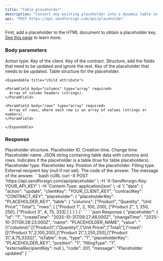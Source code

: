 ```yaml
---
title: "Table placeholder"
description: "Convert any existing placeholder into a dynamic table in a HTML contract."
api: 'POST https://api.sendforsign.com/api/placeholder'
---
```

First, add a placeholder to the HTML document to obtain a placeholder key.
[See this page](/api-reference/placeholder/create) to learn more.

### Body parameters

<ParamField body="data" type="object" required>

  <Expandable title="child attribute">

<ParamField body="action" type="string" required>
  Action type.
</ParamField>

<ParamField body="clientKey" type="string" required>
  Key of the client.
</ParamField>

<ParamField body="contractKey" type="string" required>
  Key of the contract.
</ParamField>

<ParamField body="placeholder" type="object" required>
  Structure, add the fields that need to be updated and ignore the rest.

  <Expandable title="child attribute">

  <ParamField body="placeholderKey" type="string" required>
    Key of the placeholder that needs to be updated.
  </ParamField>

  <ParamField body="table" type="object" required>
    Table structure for the placeholder.

    <Expandable title="child attribute">

    <ParamField body="columns" type="array" required>
      Array of column headers (strings).
    </ParamField>

    <ParamField body="rows" type="array" required>
      Array of rows, where each row is an array of values (strings or numbers).
    </ParamField>

    </Expandable>

  </ParamField>

  </Expandable>

</ParamField>

  </Expandable>

</ParamField>

### Response

  <ResponseField name="placeholder" type="object">
    Placeholder structure.

  <Expandable title="child attribute">

  <ResponseField name="id" type="string">
    Placeholder ID.
  </ResponseField>

  <ResponseField name="createTime" type="string">
    Creation time.
  </ResponseField>

  <ResponseField name="changeTime" type="string">
    Change time.
  </ResponseField>

  <ResponseField name="name" type="string">
    Placeholder name.
  </ResponseField>

  <ResponseField name="value" type="string">
    JSON string containing table data with columns and rows.
  </ResponseField>

  <ResponseField name="isTable" type="boolean">
    Indicates if the placeholder is a table (true for table placeholders).
  </ResponseField>

  <ResponseField name="type" type="string">
    Placeholder type.
  </ResponseField>

  <ResponseField name="placeholderKey" type="string">
    Placeholder key.
  </ResponseField>

  <ResponseField name="position" type="string">
    Position of the placeholder.
  </ResponseField>

  <ResponseField name="fillingType" type="string">
    Filling type.
  </ResponseField>

  <ResponseField name="externalRecipientKey" type="string">
    External recipient key (null if not set).
  </ResponseField>

  </Expandable>

  </ResponseField>

<ResponseField name="code" type="number">
  The code of the answer.
</ResponseField>

<ResponseField name="message" type="string">
  The message of the answer.
</ResponseField>

<RequestExample>
```bash cURL
curl -X POST 'https://api.sendforsign.com/api/placeholder' \
     -H 'X-Sendforsign-Key: YOUR_API_KEY' \
     -H 'Content-Type: application/json' \
     -d '{
    "data": {
        "action": "update",
        "clientKey": "YOUR_CLIENT_KEY",
        "contractKey": "CONTRACT_KEY",
        "placeholder": {
            "placeholderKey": "PLACEHOLDER_KEY",
            "table": {
                "columns": ["Product", "Quantity", "Unit Price", "Total"],
                "rows": [
                    ["Product 1", 2, 100, 200],
                    ["Product 2", 1, 250, 250],
                    ["Product 3", 4, 75, 333]
                ]
            }
        }
    }
}'
```
</RequestExample>

<ResponseExample>
```json Response
{
    "placeholder": {
        "id": "1",
        "createTime": "2025-10-31T09:27:46.000Z",
        "changeTime": "2025-10-31T09:28:23.000Z",
        "name": "PLACEHOLDER_NAME",
        "value": "{\"columns\":[\"Product\",\"Quantity\",\"Unit Price\",\"Total\"],\"rows\":[[\"Product 1\",2,100,200],[\"Product 2\",1,250,250],[\"Product 3\",4,75,333]]}",
        "isTable": true,
        "type": "1",
        "placeholderKey": "PLACEHOLDER_KEY",
        "position": "1",
        "fillingType": "1",
        "externalRecipientKey": null
    },
    "code": 201,
    "message": "Placeholder updated"
}
```
</ResponseExample>

